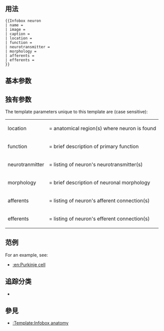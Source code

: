 {{NoteTA|G1=MediaWiki}}{{Documentation subpage}}<!-- 在本行下編輯模板說明 -->

{{lua|Module:Check for unknown parameters}}

==用法==
<pre style="overflow:auto">
{{Infobox neuron
| name =  
| image =  
| caption =  
| location =  
| function =  
| neurotransmitter =
| morphology = 
| afferents = 
| efferents = 
}}
</pre>

==基本参数==
{{Infobox anatomy/doc/transcludetable}}

==独有参数==
The template parameters unique to this template are (case sensitive):

{|
|-
| location ||= anatomical region(s) where neuron is found
|-
| function ||= brief description of primary function
|-
| neurotranmitter ||= listing of neuron's neurotransmitter(s)
|-
| morphology ||= brief description of neuronal morphology
|-
| afferents ||= listing of neuron's afferent connection(s)
|-
| efferents ||= listing of neuron's efferent connection(s)
|}

== 范例 ==
For an example, see:
* [[:en:Purkinje cell]]

== 追踪分类 ==
* {{clc|使用過時參數的醫學信息模板}}

== 參見 ==
* [[:Template:Infobox anatomy]]

<includeonly>{{Sandbox other||
<!-- 本行下加入模板的分類，跨維基連結加入Wikidata（參見[[Wikipedia:Wikidata]]） -->
[[Category:神經元|τ]]
[[Category:解剖學信息框模板|N]]
[[Category:使用维基数据信息的模板]]
}}</includeonly>